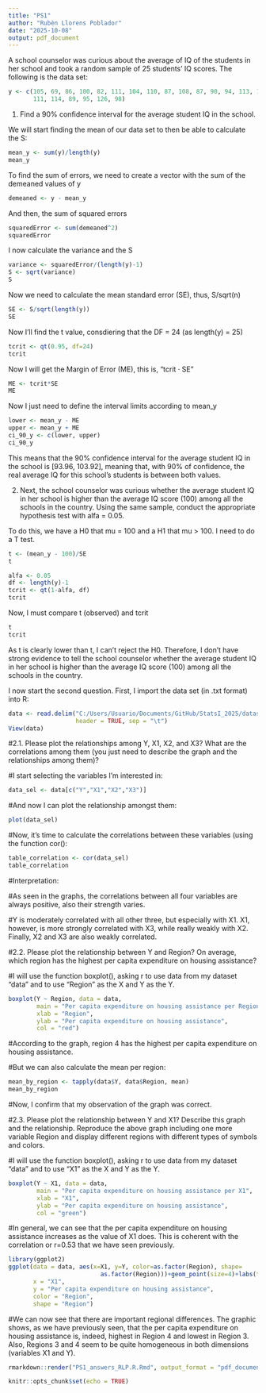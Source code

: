 ```yaml
---
title: "PS1"
author: "Rubèn Llorens Poblador"
date: "2025-10-08"
output: pdf_document
---
```


A school counselor was curious about the average of IQ of the students in her school and took a random sample of 25 students’ IQ scores. The following is the data set:

```r
y <- c(105, 69, 86, 100, 82, 111, 104, 110, 87, 108, 87, 90, 94, 113, 112, 98, 80, 97, 95,
       111, 114, 89, 95, 126, 98)
```

1. Find a 90% confidence interval for the average student IQ in the school.

We will start finding the mean of our data set to then be able to calculate the S:

```r
mean_y <- sum(y)/length(y)
mean_y
```
To find the sum of errors, we need to create a vector with the sum of the demeaned values of y

```r
demeaned <- y - mean_y
```
And then, the sum of squared errors

```r
squaredError <- sum(demeaned^2)
squaredError
```
I now calculate the variance and the S

```r
variance <- squaredError/(length(y)-1)
S <- sqrt(variance)
S
```

Now we need to calculate the mean standard error (SE), thus, S/sqrt(n)

```r
SE <- S/sqrt(length(y))
SE
```
Now I'll find the t value, consdiering that the DF = 24 (as length(y) = 25)

```r
tcrit <- qt(0.95, df=24)
tcrit
```
Now I will get the Margin of Error (ME), this is, "tcrit · SE"

```r
ME <- tcrit*SE
ME
```
Now I just need to define the interval limits according to mean_y

```r
lower <- mean_y - ME
upper <- mean_y + ME
ci_90_y <- c(lower, upper)
ci_90_y
```
This means that the 90% confidence interval for the average student IQ in the school is [93.96, 103.92], meaning that, with 90% of confidence, the real average IQ for this school's students is between both values.

2. Next, the school counselor was curious whether the average student IQ in her school is higher than the average IQ score (100) among all the schools in the country. Using the same sample, conduct the appropriate hypothesis test with alfa = 0.05.

To do this, we have a H0 that mu = 100 and a H1 that mu > 100. I need to do a T test.

```r
t <- (mean_y - 100)/SE
t
```
```r
alfa <- 0.05
df <- length(y)-1
tcrit <- qt(1-alfa, df)
tcrit
```
Now, I must compare t (observed) and tcrit

```r
t
tcrit
```
As t is clearly lower than t, I can't reject the H0. Therefore, I don't have strong evidence to tell the school counselor whether the average student IQ in her school is higher than the average IQ score (100) among all the schools in the country.

I now start the second question. First, I import the data set (in .txt format) into R:

```r
data <- read.delim("C:/Users/Usuario/Documents/GitHub/StatsI_2025/datasets/expenditure.txt",
                   header = TRUE, sep = "\t")
View(data)
```

#2.1. Please plot the relationships among Y, X1, X2, and X3? What are the correlations among them (you just need to describe the graph and the relationships among them)?

#I start selecting the variables I'm interested in:

```r
data_sel <- data[c("Y","X1","X2","X3")]
```

#And now I can plot the relationship amongst them:

```r
plot(data_sel)
```

#Now, it's time to calculate the correlations between these variables (using the function cor():


```r
table_correlation <- cor(data_sel)
table_correlation
```
#Interpretation:

#As seen in the graphs, the correlations between all four variables are always positive, also their strength varies.

#Y is moderately correlated with all other three, but especially with X1. X1, however, is more strongly correlated with X3, while really weakly with X2. Finally, X2 and X3 are also weakly correlated.

#2.2.  Please plot the relationship between Y and Region? On average, which region has the highest per capita expenditure on housing assistance?

#I will use the function boxplot(), asking r to use data from my dataset "data" and to use "Region" as the X and Y as the Y.

```r
boxplot(Y ~ Region, data = data,
        main = "Per capita expenditure on housing assistance per Region",
        xlab = "Region",
        ylab = "Per capita expenditure on housing assistance",
        col = "red")
```

#According to the graph, region 4 has the highest per capita expenditure on housing assistance.

#But we can also calculate the mean per region:

```r
mean_by_region <- tapply(data$Y, data$Region, mean)
mean_by_region
```
#Now, I confirm that my observation of the graph was correct.

#2.3. Please plot the relationship between Y and X1? Describe this graph and the relationship. Reproduce the above graph including one more variable Region and display different regions with different types of symbols and colors.

#I will use the function boxplot(), asking r to use data from my dataset "data" and to use "X1" as the X and Y as the Y.

```r
boxplot(Y ~ X1, data = data,
        main = "Per capita expenditure on housing assistance per X1",
        xlab = "X1",
        ylab = "Per capita expenditure on housing assistance",
        col = "green")
```
#In general, we can see that the per capita expenditure on housing assistance increases as the value of X1 does. This is coherent with the correlation or r=0.53 that we have seen previously.

```r
library(ggplot2)
ggplot(data = data, aes(x=X1, y=Y, color=as.factor(Region), shape=
                          as.factor(Region)))+geom_point(size=4)+labs(title = "Correlation between oer capita expenditure on housing assistance and X1 per Region",
       x = "X1",
       y = "Per capita expenditure on housing assistance",
       color = "Region",
       shape = "Region")
```

#We can now see that there are important regional differences. The graphic shows, as we have previously seen, that the per capita expenditure on housing assistance is, indeed, highest in Region 4 and lowest in Region 3. Also, Regions 3 and 4 seem to be quite homogeneous in both dimensions (variables X1 and Y).

```r
rmarkdown::render("PS1_answers_RLP.R.Rmd", output_format = "pdf_document", output_file = "PS1_answers_RLP.tex", clean = FALSE)
```


```r
knitr::opts_chunk$set(echo = TRUE)
```
